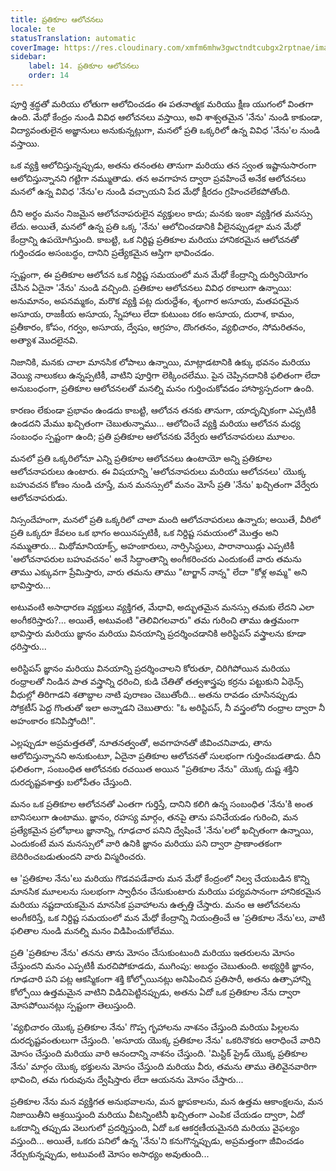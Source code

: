 ```yaml
---
title: ప్రతికూల ఆలోచనలు
locale: te
statusTranslation: automatic
coverImage: https://res.cloudinary.com/xmfm6mhw3gwctndtcubgx2rptnae/image/upload/v1740468922/small_cover_tratado_de_psicologia_revolucionaria_a4c0dca4e0.webp
sidebar:
    label: 14. ప్రతికూల ఆలోచనలు
    order: 14
---
```

పూర్తి శ్రద్ధతో మరియు లోతుగా ఆలోచించడం ఈ పతనాత్మక మరియు క్షీణ యుగంలో వింతగా ఉంది. మేధో కేంద్రం నుండి వివిధ ఆలోచనలు వస్తాయి, అవి శాశ్వతమైన 'నేను' నుండి కాకుండా, విద్యావంతులైన అజ్ఞానులు అనుకున్నట్లుగా, మనలో ప్రతి ఒక్కరిలో ఉన్న వివిధ 'నేను'ల నుండి వస్తాయి.

ఒక వ్యక్తి ఆలోచిస్తున్నప్పుడు, అతను తనంతట తానుగా మరియు తన స్వంత ఇష్టానుసారంగా ఆలోచిస్తున్నానని గట్టిగా నమ్ముతాడు. తన అవగాహన ద్వారా ప్రవహించే అనేక ఆలోచనలు మనలో ఉన్న వివిధ 'నేను'ల నుండి వచ్చాయని పేద మేధో క్షీరదం గ్రహించలేకపోతోంది.

దీని అర్థం మనం నిజమైన ఆలోచనాపరులైన వ్యక్తులం కాదు; మనకు ఇంకా వ్యక్తిగత మనస్సు లేదు. అయితే, మనలో ఉన్న ప్రతి ఒక్క 'నేను' ఆలోచించడానికి వీలైనప్పుడల్లా మన మేధో కేంద్రాన్ని ఉపయోగిస్తుంది. కాబట్టి, ఒక నిర్దిష్ట ప్రతికూల మరియు హానికరమైన ఆలోచనతో గుర్తించడం అసంబద్ధం, దానిని ప్రత్యేకమైన ఆస్తిగా భావించడం.

స్పష్టంగా, ఈ ప్రతికూల ఆలోచన ఒక నిర్దిష్ట సమయంలో మన మేధో కేంద్రాన్ని దుర్వినియోగం చేసిన ఏదైనా 'నేను' నుండి వచ్చింది. ప్రతికూల ఆలోచనలు వివిధ రకాలుగా ఉన్నాయి: అనుమానం, అపనమ్మకం, మరొక వ్యక్తి పట్ల దురుద్దేశం, శృంగార అసూయ, మతపరమైన అసూయ, రాజకీయ అసూయ, స్నేహాలు లేదా కుటుంబ రకం అసూయ, దురాశ, కామం, ప్రతీకారం, కోపం, గర్వం, అసూయ, ద్వేషం, ఆగ్రహం, దొంగతనం, వ్యభిచారం, సోమరితనం, అత్యాశ మొదలైనవి.

నిజానికి, మనకు చాలా మానసిక లోపాలు ఉన్నాయి, మాట్లాడటానికి ఉక్కు భవనం మరియు వెయ్యి నాలుకలు ఉన్నప్పటికీ, వాటిని పూర్తిగా లెక్కించలేము. పైన చెప్పినదానికి ఫలితంగా లేదా అనుబంధంగా, ప్రతికూల ఆలోచనలతో మనల్ని మనం గుర్తించుకోవడం హాస్యాస్పదంగా ఉంది.

కారణం లేకుండా ప్రభావం ఉండదు కాబట్టి, ఆలోచన తనకు తానుగా, యాదృచ్ఛికంగా ఎప్పటికీ ఉండదని మేము ఖచ్చితంగా చెబుతున్నాము... ఆలోచించే వ్యక్తి మరియు ఆలోచన మధ్య సంబంధం స్పష్టంగా ఉంది; ప్రతి ప్రతికూల ఆలోచనకు వేర్వేరు ఆలోచనాపరులు మూలం.

మనలో ప్రతి ఒక్కరిలోనూ ఎన్ని ప్రతికూల ఆలోచనలు ఉంటాయో అన్ని ప్రతికూల ఆలోచనాపరులు ఉంటారు. ఈ విషయాన్ని 'ఆలోచనాపరులు మరియు ఆలోచనలు' యొక్క బహువచన కోణం నుండి చూస్తే, మన మనస్సులో మనం మోసే ప్రతి 'నేను' ఖచ్చితంగా వేర్వేరు ఆలోచనాపరుడు.

నిస్సందేహంగా, మనలో ప్రతి ఒక్కరిలో చాలా మంది ఆలోచనాపరులు ఉన్నారు; అయితే, వీరిలో ప్రతి ఒక్కరూ కేవలం ఒక భాగం అయినప్పటికీ, ఒక నిర్దిష్ట సమయంలో మొత్తం అని నమ్ముతారు... మిథోమానియాక్స్, అహంకారులు, నార్సిసిస్టులు, పారానాయిడ్లు ఎప్పటికీ 'ఆలోచనాపరుల బహువచనం' అనే సిద్ధాంతాన్ని అంగీకరించరు ఎందుకంటే వారు తమను తాము ఎక్కువగా ప్రేమిస్తారు, వారు తమను తాము "టార్జాన్ నాన్న" లేదా "కోళ్ల అమ్మ" అని భావిస్తారు...

అటువంటి అసాధారణ వ్యక్తులు వ్యక్తిగత, మేధావి, అద్భుతమైన మనస్సు తమకు లేదని ఎలా అంగీకరిస్తారు?... అయితే, అటువంటి "తెలివిగలవారు" తమ గురించి తాము ఉత్తమంగా భావిస్తారు మరియు జ్ఞానం మరియు వినయాన్ని ప్రదర్శించడానికి అరిస్టిపస్ వస్త్రాలను కూడా ధరిస్తారు...

అరిస్టిపస్ జ్ఞానం మరియు వినయాన్ని ప్రదర్శించాలని కోరుతూ, చిరిగిపోయిన మరియు రంధ్రాలతో నిండిన పాత వస్త్రాన్ని ధరించి, కుడి చేతితో తత్వశాస్త్రపు కర్రను పట్టుకుని ఏథెన్స్ వీధుల్లో తిరిగాడని శతాబ్దాల నాటి పురాణం చెబుతోంది... అతను రావడం చూసినప్పుడు సోక్రటీస్ పెద్ద గొంతుతో ఇలా అన్నాడని చెబుతారు: "ఓ అరిస్టిపస్, నీ వస్త్రంలోని రంధ్రాల ద్వారా నీ అహంకారం కనిపిస్తోంది!".

ఎల్లప్పుడూ అప్రమత్తతతో, నూతనత్వంతో, అవగాహనతో జీవించనివాడు, తాను ఆలోచిస్తున్నానని అనుకుంటూ, ఏదైనా ప్రతికూల ఆలోచనతో సులభంగా గుర్తించబడతాడు. దీని ఫలితంగా, సంబంధిత ఆలోచనకు రచయిత అయిన "ప్రతికూల నేను" యొక్క దుష్ట శక్తిని దురదృష్టవశాత్తు బలోపేతం చేస్తుంది.

మనం ఒక ప్రతికూల ఆలోచనతో ఎంతగా గుర్తిస్తే, దానిని కలిగి ఉన్న సంబంధిత 'నేను'కి అంత బానిసలుగా ఉంటాము. జ్ఞానం, రహస్య మార్గం, తనపై తాను పనిచేయడం గురించి, మన ప్రత్యేకమైన ప్రలోభాలు జ్ఞానాన్ని, గూఢచార పనిని ద్వేషించే 'నేను'లలో ఖచ్చితంగా ఉన్నాయి, ఎందుకంటే మన మనస్సులో వారి ఉనికి జ్ఞానం మరియు పని ద్వారా ప్రాణాంతకంగా బెదిరించబడుతుందని వారు విస్మరించరు.

ఆ 'ప్రతికూల నేను'లు మరియు గొడవపడేవారు మన మేధో కేంద్రంలో నిల్వ చేయబడిన కొన్ని మానసిక మూలలను సులభంగా స్వాధీనం చేసుకుంటారు మరియు పర్యవసానంగా హానికరమైన మరియు నష్టదాయకమైన మానసిక ప్రవాహాలను ఉత్పత్తి చేస్తారు. మనం ఆ ఆలోచనలను అంగీకరిస్తే, ఒక నిర్దిష్ట సమయంలో మన మేధో కేంద్రాన్ని నియంత్రించే ఆ 'ప్రతికూల నేను'లు, వాటి ఫలితాల నుండి మనల్ని మనం విడిపించుకోలేము.

ప్రతి 'ప్రతికూల నేను' తనను తాను మోసం చేసుకుంటుంది మరియు ఇతరులను మోసం చేస్తుందని మనం ఎప్పటికీ మరచిపోకూడదు, ముగింపు: అబద్ధం చెబుతుంది. అభ్యర్థికి జ్ఞానం, గూఢచారి పని పట్ల ఆకస్మికంగా శక్తి కోల్పోయినట్లు అనిపించిన ప్రతిసారీ, అతను ఉత్సాహాన్ని కోల్పోయి ఉత్తమమైన వాటిని విడిచిపెట్టినప్పుడు, అతను ఏదో ఒక ప్రతికూల నేను ద్వారా మోసపోయినట్లు స్పష్టంగా తెలుస్తుంది.

'వ్యభిచారం యొక్క ప్రతికూల నేను' గొప్ప గృహాలను నాశనం చేస్తుంది మరియు పిల్లలను దురదృష్టవంతులుగా చేస్తుంది. 'అసూయ యొక్క ప్రతికూల నేను' ఒకరినొకరు ఆరాధించే వారిని మోసం చేస్తుంది మరియు వారి ఆనందాన్ని నాశనం చేస్తుంది. 'మిస్టిక్ ప్రైడ్ యొక్క ప్రతికూల నేను' మార్గం యొక్క భక్తులను మోసం చేస్తుంది మరియు వీరు, తమను తాము తెలివైనవారిగా భావించి, తమ గురువును ద్వేషిస్తారు లేదా ఆయనను మోసం చేస్తారు...

ప్రతికూల నేను మన వ్యక్తిగత అనుభవాలను, మన జ్ఞాపకాలను, మన ఉత్తమ ఆకాంక్షలను, మన నిజాయితీని ఆశ్రయిస్తుంది మరియు వీటన్నింటినీ ఖచ్చితంగా ఎంపిక చేయడం ద్వారా, ఏదో ఒకదాన్ని తప్పుడు వెలుగులో ప్రదర్శిస్తుంది, ఏదో ఒక ఆకర్షణీయమైనది మరియు వైఫల్యం వస్తుంది... అయితే, ఒకరు పనిలో ఉన్న 'నేను'ని కనుగొన్నప్పుడు, అప్రమత్తంగా జీవించడం నేర్చుకున్నప్పుడు, అటువంటి మోసం అసాధ్యం అవుతుంది...

